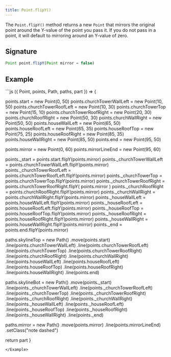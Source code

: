 ```yaml
---
title: Point.flipY()
---
```


The `Point.flipY()` method returns a new `Point` that mirrors the original
point around the Y-value of the point you pass it.  If you do not pass in a
point, it will default to mirroring around an Y-value of zero.

## Signature

```js
Point point.flipY(Point mirror = false)
```

## Example

<Example caption="An example of the Point.flipY() method">
```js
({ Point, points, Path, paths, part }) => {

  points.start = new Point(0, 50)
  points.churchTowerWallLeft = new Point(10, 50)
  points.churchTowerRoofLeft = new Point(10, 30)
  points.churchTowerTop = new Point(15, 10)
  points.churchTowerRoofRight = new Point(20, 30)
  points.churchRoofRight = new Point(50, 30)
  points.churchWallRight = new Point(50, 50)
  points.houseWallLeft = new Point(65, 50)
  points.houseRoofLeft = new Point(65, 35)
  points.houseRoofTop = new Point(75, 25)
  points.houseRoofRight = new Point(85, 35)
  points.houseWallRight = new Point(85, 50)
  points.end = new Point(95, 50)

  points.mirror = new Point(0, 60)
  points.mirrorLineEnd = new Point(95, 60)

  points._start = points.start.flipY(points.mirror)
  points._churchTowerWallLeft = points.churchTowerWallLeft.flipY(points.mirror)
  points._churchTowerRoofLeft = points.churchTowerRoofLeft.flipY(points.mirror)
  points._churchTowerTop = points.churchTowerTop.flipY(points.mirror)
  points._churchTowerRoofRight = points.churchTowerRoofRight.flipY(
    points.mirror
  )
  points._churchRoofRight = points.churchRoofRight.flipY(points.mirror)
  points._churchWallRight = points.churchWallRight.flipY(points.mirror)
  points._houseWallLeft = points.houseWallLeft.flipY(points.mirror)
  points._houseRoofLeft = points.houseRoofLeft.flipY(points.mirror)
  points._houseRoofTop = points.houseRoofTop.flipY(points.mirror)
  points._houseRoofRight = points.houseRoofRight.flipY(points.mirror)
  points._houseWallRight = points.houseWallRight.flipY(points.mirror)
  points._end = points.end.flipY(points.mirror)

  paths.skylineTop = new Path()
    .move(points.start)
    .line(points.churchTowerWallLeft)
    .line(points.churchTowerRoofLeft)
    .line(points.churchTowerTop)
    .line(points.churchTowerRoofRight)
    .line(points.churchRoofRight)
    .line(points.churchWallRight)
    .line(points.houseWallLeft)
    .line(points.houseRoofLeft)
    .line(points.houseRoofTop)
    .line(points.houseRoofRight)
    .line(points.houseWallRight)
    .line(points.end)

  paths.skylineBot = new Path()
    .move(points._start)
    .line(points._churchTowerWallLeft)
    .line(points._churchTowerRoofLeft)
    .line(points._churchTowerTop)
    .line(points._churchTowerRoofRight)
    .line(points._churchRoofRight)
    .line(points._churchWallRight)
    .line(points._houseWallLeft)
    .line(points._houseRoofLeft)
    .line(points._houseRoofTop)
    .line(points._houseRoofRight)
    .line(points._houseWallRight)
    .line(points._end)

  paths.mirror = new Path()
    .move(points.mirror)
    .line(points.mirrorLineEnd)
    .setClass("note dashed")

  return part
}
```
</Example>
